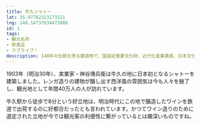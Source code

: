```yaml
---
title: 牛久シャトー
lat: 35.97782323173121
lng: 140.14737634473886
id: 1
tags:
- 観光名所
- 飲食店
- ラブライブ！
description: 140年の伝統を誇る建造物で、国指定重要文化財、近代化産業遺産、日本文化遺産に認定されています。
---
```

1903年（明治30年）、実業家・神谷傳兵衛は牛久の地に日本初となるシャトーを建築しました。レンガ造りの建物が醸し出す西洋風の雰囲気は今も人々を魅了し、観光地として年間40万人の人が訪れています。

牛久駅から徒歩で8分という好立地は、明治時代にこの地で醸造したワインを鉄道で出荷するのに好都合だったとも言われています。かつてワイン造りのために選定された立地が今では観光客の利便性に繋がっているとは趣深いものですね。
